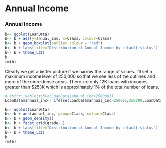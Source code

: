 # Annual Income


### Annual Income 
```r
b<- ggplot(LoanData)
b<- b + aes(y=annual_inc, x=Class, colour=Class)
b<- b + geom_boxplot(outlier.colour = "red")
b<- b + labs(title="Distribution of Annual Income by default status")
b<- b + theme_LC()
b
rm(b)
```

Clearly we get a better picture if we narrow the range of values.  I'll set a maximum income level of 250,000 so that we see less of the outlines and more of the more dense areas.  There are only 12K loans with incomes greater than $250K which is approximately 1% of the total number of loans. 

```r
# knitr::kable(table(LoanData$annual_inc>250000))
LoanData$annual_inc<- ifelse(LoanData$annual_inc>250000,250000,LoanData$annual_inc)
```
```r
b<- ggplot(LoanData)
b<- b + aes(annual_inc, group=Class, colour=Class)
b<- b + geom_density()
b<- b + facet_grid(grade~.)
b<- b + labs(title="Distribution of Annual Income by default status")
b<- b + theme_LC()
b
rm(b)
```
